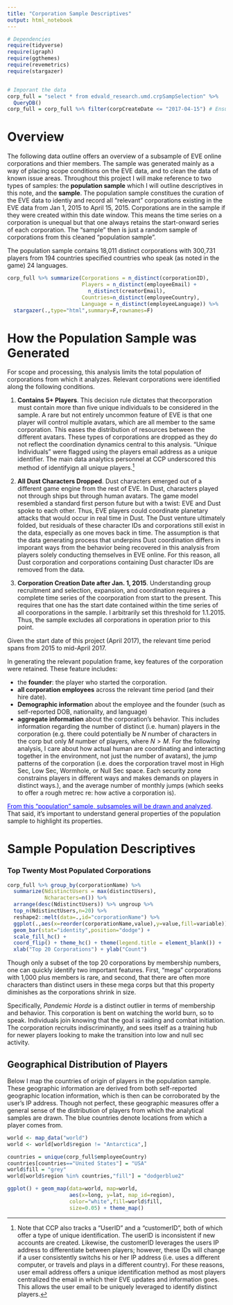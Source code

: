 ```yaml
---
title: "Corporation Sample Descriptives"
output: html_notebook
---
```


```r
# Dependencies
require(tidyverse)
require(igraph)
require(ggthemes)
require(revemetrics)
require(stargazer)


# Imporant the data
corp_full = "select * from edvald_research.umd.crpSampSelection" %>% 
  QueryDB()
corp_full = corp_full %>% filter(corpCreateDate <= "2017-04-15") # Ensure cut off
```

# Overview

The following data outline offers an overview of a subsample of EVE online corporations and thier members. The sample was generated mainly as a way of placing scope conditions on the EVE data, and to clean the data of known issue areas. Throughout this project I will make reference to two types of samples: the **population sample** which I will outline descriptives in this note, and the **sample**. The population sample constitues the curation of the EVE data to identiy and record all "relevant" corporations existing in the EVE data from Jan 1, 2015 to April 15, 2015. Corporations are in the sample if they were created within this date window. This means the time series on a corporation is unequal but that one always retains the start-onward series of each corporation. The "sample" then is just a random sample of corporations from this cleaned "population sample".

The population sample contains 18,011 distinct corporations with 300,731 players from 194 countries specified countries who speak (as noted in the game) 24 languages.

```r
corp_full %>% summarize(Corporations = n_distinct(corporationID),
                        Players = n_distinct(employeeEmail) + 
                          n_distinct(creatorEmail),
                        Countries=n_distinct(employeeCountry),
                        Language = n_distinct(employeeLanguage)) %>% 
  stargazer(.,type="html",summary=F,rownames=F)
```


# How the Population Sample was Generated
For scope and processing, this analysis limits the total population of corporations from which it analyzes. Relevant corporations were identified along the following conditions.

1. **Contains 5+ Players**. This decision rule dictates that thecorporation must contain more than five unique individuals to be considered in the sample. A rare but not entirely uncommon feature of EVE is that one player will control multiple avatars, which are all member to the same corporation. This eases the distribution of resources between the different avatars. These types of corporations are dropped as they do not reflect the coordination dynamics central to this analysis. "Unique Individuals" were flagged using the players email address as a unique identifier. The main data analytics personnel at CCP underscored this method of identifyign all unique players.^[Note that CCP also tracks a "UserID" and a "customerID", both of which offer a type of unique identification. The userID is inconsistent if new accounts are created. Likewise, the customerID leverages the users IP address to differentiate between players; however, these IDs will change if a user consistently switchs his or her IP address (i.e. uses a different computer, or travels and plays in a different country). For these reasons, user email address offers a unique identification method as most players centralized the email in which their EVE updates and information goes. This allows the user email to be uniquely leveraged to identify distinct players.]

2. **All Dust Characters Dropped**. Dust characters emerged out of a different game engine from the rest of EVE. In Dust, characters played not through ships but through human avatars. The game model resembled a standard first person future but with a twist: EVE and Dust spoke to each other. Thus, EVE players could coordinate planetary attacks that would occur in real time in Dust. The Dust venture ultimately folded, but residuals of these character IDs and corporations still exist in the data, especially as one moves back in time. The assumption is that the data generating process that underpins Dust coordination differs in imporant ways from the behavior being recovered in this analysis from players solely conducting themselves in EVE online. For this reason, all Dust corporation and corporations containing Dust character IDs are removed from the data.

3. **Corporation Creation Date after Jan. 1, 2015**. Understanding group recruitment and selection, expansion, and coordination requires a complete time series of the coorporation from start to the present. This requires that one has the start date contained within the time series of all coorporations in the sample. I arbitrarily set this threshold for 1.1.2015. Thus, the sample excludes all corporations in operation prior to this point.

Given the start date of this project (April 2017), the relevant time period spans from 2015 to mid-April 2017. 

In generating the relevant population frame, key features of the corporation were retained. These feature includes: 

- the **founder**: the player who started the corporation.
- **all corporation employees** across the relevant time period (and their hire date).
- **Demographic informatio**n about the employee and the founder (such as self-reported DOB, nationality, and language)
- **aggregate information** about the corporation's behavior. This includes information regarding the number of distinct (i.e. human) players in the corporation (e.g. there could potentially be $N$ number of characters in the corp but only $M$ number of players, where $N > M$. For the following analysis, I care about how actual human are coordinating and interacting together in the environment, not just the number of avatars), the jump patterns of the corporation (i.e. does the corporation travel most in High Sec, Low Sec, Wormhole, or Null Sec space. Each security zone constrains players in different ways and makes demands on players in distinct ways.), and the average number of monthly jumps (which seeks to offer a rough metrec re: how active a corporation is).

<font color="blue"> <u> From this "population" sample, subsamples will be drawn and analyzed</u></font>. That said, it's important to understand general properties of the population sample to highlight its properties. 

# Sample Population Descriptives

### Top Twenty Most Populated Corporations
```r
corp_full %>% group_by(corporationName) %>% 
  summarize(NdistinctUsers = max(distinctUsers),
            Ncharacters=n()) %>% 
  arrange(desc(NdistinctUsers)) %>% ungroup %>% 
  top_n(NdistinctUsers,n=20) %>% 
  reshape2::melt(data=.,id="corporationName") %>% 
  ggplot(.,aes(x=reorder(corporationName,value),y=value,fill=variable)) +
  geom_bar(stat="identity",position="dodge") + 
  scale_fill_hc() +
  coord_flip() + theme_hc() + theme(legend.title = element_blank()) +
  xlab("Top 20 Corporations") + ylab("Count")
```

Though only a subset of the top 20 corporations by membership numbers, one can quickly identify two important features. First, "mega" corporations with 1,000 plus members is rare, and second, that there are often more characters than distinct users in these mega corps but that this property diminishes as the corporations shrink in size. 

Specifically, _Pandemic Horde_ is a distinct outlier in terms of membership and behavior. This corporation is bent on watching the world burn, so to speak. Individuals join knowing that the goal is raiding and combat initiation. The corporation recruits indiscriminantly, and sees itself as a training hub for newer players looking to make the transition into low and null sec activity.

## Geographical Distribution of Players

Below I map the countries of origin of players in the population sample. These geographic information are derived from both self-reported geographic location information, which is then can be corroborated by the user's IP address. Though not perfect, these geographic measures offer a general sense of the distribution of players from which the analytical samples are drawn. The blue countries denote locations from which a player comes from. 
```r
world <- map_data("world")
world <- world[world$region != "Antarctica",] 

countries = unique(corp_full$employeeCountry)
countries[countries=="United States"] = "USA"
world$fill = "grey"
world[world$region %in% countries,"fill"] = "dodgerblue2"

ggplot() + geom_map(data=world, map=world,
                    aes(x=long, y=lat, map_id=region),
                    color="white",fill=world$fill, 
                    size=0.05) + theme_map()
```


